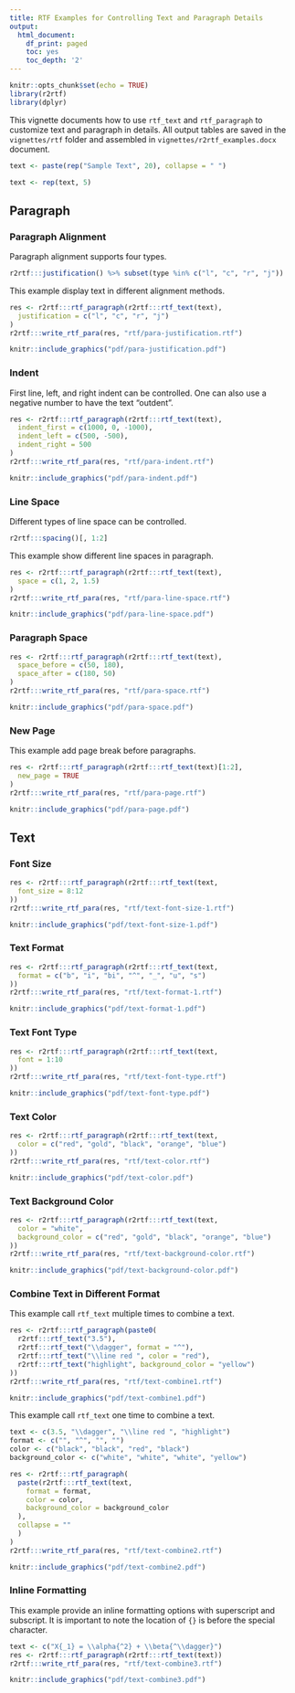 ```yaml
---
title: RTF Examples for Controlling Text and Paragraph Details
output:
  html_document:
    df_print: paged
    toc: yes
    toc_depth: '2'
---
```


```r
knitr::opts_chunk$set(echo = TRUE)
library(r2rtf)
library(dplyr)
```


This vignette documents how to use `rtf_text` and `rtf_paragraph` to customize text and paragraph in details. All output tables are saved in the `vignettes/rtf` folder and assembled in `vignettes/r2rtf_examples.docx` document. 


```r
text <- paste(rep("Sample Text", 20), collapse = " ")
```

```r
text <- rep(text, 5)
```

## Paragraph 

### Paragraph Alignment 

Paragraph alignment supports four types. 

```r
r2rtf:::justification() %>% subset(type %in% c("l", "c", "r", "j"))
```

This example display text in different alignment methods.

```r
res <- r2rtf:::rtf_paragraph(r2rtf:::rtf_text(text),
  justification = c("l", "c", "r", "j")
)
r2rtf:::write_rtf_para(res, "rtf/para-justification.rtf")
```

```r
knitr::include_graphics("pdf/para-justification.pdf")
```
### Indent 

First line, left, and right indent can be controlled. One can also use a negative number to have the text "outdent".

```r
res <- r2rtf:::rtf_paragraph(r2rtf:::rtf_text(text),
  indent_first = c(1000, 0, -1000),
  indent_left = c(500, -500),
  indent_right = 500
)
r2rtf:::write_rtf_para(res, "rtf/para-indent.rtf")
```


```r
knitr::include_graphics("pdf/para-indent.pdf")
```

### Line Space

Different types of line space can be controlled.

```r
r2rtf:::spacing()[, 1:2]
```

This example show different line spaces in paragraph. 

```r
res <- r2rtf:::rtf_paragraph(r2rtf:::rtf_text(text),
  space = c(1, 2, 1.5)
)
r2rtf:::write_rtf_para(res, "rtf/para-line-space.rtf")
```

```r
knitr::include_graphics("pdf/para-line-space.pdf")
```
### Paragraph Space

```r
res <- r2rtf:::rtf_paragraph(r2rtf:::rtf_text(text),
  space_before = c(50, 180),
  space_after = c(180, 50)
)
r2rtf:::write_rtf_para(res, "rtf/para-space.rtf")
```

```r
knitr::include_graphics("pdf/para-space.pdf")
```

### New Page

This example add page break before paragraphs. 
```r
res <- r2rtf:::rtf_paragraph(r2rtf:::rtf_text(text)[1:2],
  new_page = TRUE
)
r2rtf:::write_rtf_para(res, "rtf/para-page.rtf")
```

```r
knitr::include_graphics("pdf/para-page.pdf")
```
## Text

### Font Size
```r
res <- r2rtf:::rtf_paragraph(r2rtf:::rtf_text(text,
  font_size = 8:12
))
r2rtf:::write_rtf_para(res, "rtf/text-font-size-1.rtf")
```

```r
knitr::include_graphics("pdf/text-font-size-1.pdf")
```

### Text Format
```r
res <- r2rtf:::rtf_paragraph(r2rtf:::rtf_text(text,
  format = c("b", "i", "bi", "^", "_", "u", "s")
))
r2rtf:::write_rtf_para(res, "rtf/text-format-1.rtf")
```

```r
knitr::include_graphics("pdf/text-format-1.pdf")
```

### Text Font Type
```r
res <- r2rtf:::rtf_paragraph(r2rtf:::rtf_text(text,
  font = 1:10
))
r2rtf:::write_rtf_para(res, "rtf/text-font-type.rtf")
```

```r
knitr::include_graphics("pdf/text-font-type.pdf")
```


### Text Color
```r
res <- r2rtf:::rtf_paragraph(r2rtf:::rtf_text(text,
  color = c("red", "gold", "black", "orange", "blue")
))
r2rtf:::write_rtf_para(res, "rtf/text-color.rtf")
```

```r
knitr::include_graphics("pdf/text-color.pdf")
```

### Text Background Color
```r
res <- r2rtf:::rtf_paragraph(r2rtf:::rtf_text(text,
  color = "white",
  background_color = c("red", "gold", "black", "orange", "blue")
))
r2rtf:::write_rtf_para(res, "rtf/text-background-color.rtf")
```

```r
knitr::include_graphics("pdf/text-background-color.pdf")
```

### Combine Text in Different Format

This example call `rtf_text` multiple times to combine a text.
```r
res <- r2rtf:::rtf_paragraph(paste0(
  r2rtf:::rtf_text("3.5"),
  r2rtf:::rtf_text("\\dagger", format = "^"),
  r2rtf:::rtf_text("\\line red ", color = "red"),
  r2rtf:::rtf_text("highlight", background_color = "yellow")
))
r2rtf:::write_rtf_para(res, "rtf/text-combine1.rtf")
```

```r
knitr::include_graphics("pdf/text-combine1.pdf")
```
This example call `rtf_text` one time to combine a text.
```r
text <- c(3.5, "\\dagger", "\\line red ", "highlight")
format <- c("", "^", "", "")
color <- c("black", "black", "red", "black")
background_color <- c("white", "white", "white", "yellow")

res <- r2rtf:::rtf_paragraph(
  paste(r2rtf:::rtf_text(text,
    format = format,
    color = color,
    background_color = background_color
  ),
  collapse = ""
  )
)
r2rtf:::write_rtf_para(res, "rtf/text-combine2.rtf")
```

```r
knitr::include_graphics("pdf/text-combine2.pdf")
```

### Inline Formatting
This example provide an inline formatting options with superscript and subscript. It is important to note the location of `{}` is before the special character.

```r
text <- c("X{_1} = \\alpha{^2} + \\beta{^\\dagger}")
res <- r2rtf:::rtf_paragraph(r2rtf:::rtf_text(text))
r2rtf:::write_rtf_para(res, "rtf/text-combine3.rtf")
```

```r
knitr::include_graphics("pdf/text-combine3.pdf")
```
